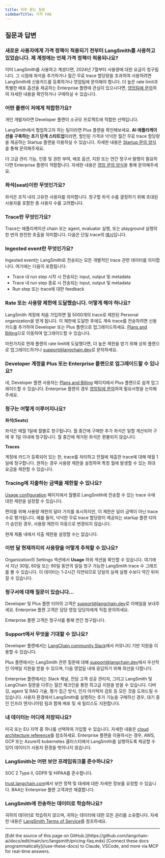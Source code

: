 ```yaml
---
title: 자주 묻는 질문
sidebarTitle: 가격 FAQ
---
```


## 질문과 답변

### 새로운 사용자에게 가격 정책이 적용되기 전부터 LangSmith를 사용하고 있었습니다. 제 계정에는 언제 가격 정책이 적용되나요?

이미 LangSmith를 사용하고 계셨다면, 2024년 7월부터 사용량에 대한 요금이 청구됩니다. 그 시점에 좌석을 추가하거나 월간 무료 trace 할당량을 초과하여 사용하려면 LangSmith에 신용카드를 등록하거나 영업팀에 문의해야 합니다. 더 높은 rate limit과 특별한 배포 옵션을 제공하는 Enterprise 플랜에 관심이 있으시다면, [영업팀에 문의](https://www.langchain.com/contact-sales)하여 자세한 내용을 확인하거나 구매하실 수 있습니다.

### 어떤 플랜이 저에게 적합한가요?

개인 개발자라면 Developer 플랜이 소규모 프로젝트에 적합한 선택입니다.

LangSmith에서 협업하고자 하는 팀이라면 Plus 플랜을 확인해보세요. **AI 애플리케이션을 구축하는 초기 단계 스타트업**이라면, 할인된 가격과 넉넉한 월간 무료 trace 할당량을 제공하는 Startup 플랜을 이용하실 수 있습니다. 자세한 내용은 [Startup 문의 양식](https://airtable.com/app8ZrGLtHAtFVO1o/pagfLAmdTz4ep7TGu/form)을 통해 문의해주세요.

더 고급 관리 기능, 인증 및 권한 부여, 배포 옵션, 지원 또는 연간 청구서 발행이 필요하다면 Enterprise 플랜이 적합합니다. 자세한 내용은 [영업 문의 양식](https://www.langchain.com/contact-sales)을 통해 문의해주세요.

### 좌석(seat)이란 무엇인가요?

좌석은 조직 내의 고유한 사용자를 의미합니다. 청구할 좌석 수를 결정하기 위해 초대된 사용자를 포함한 총 사용자 수를 고려합니다.

### Trace란 무엇인가요?

Trace는 애플리케이션 chain 또는 agent, evaluator 실행, 또는 playground 실행의 한 번의 완전한 호출을 의미합니다. 다음은 단일 trace의 [예시](https://smith.langchain.com/public/17c24270-9f74-47e7-b70c-d508afc448fa/r)입니다.

### Ingested event란 무엇인가요?

Ingested event는 LangSmith로 전송되는 모든 개별적인 trace 관련 데이터를 의미합니다. 여기에는 다음이 포함됩니다:

* Trace 내 run step 시작 시 전송되는 input, output 및 metadata
* Trace 내 run step 종료 시 전송되는 input, output 및 metadata
* Run step 또는 trace에 대한 feedback

### Rate 또는 사용량 제한에 도달했습니다. 어떻게 해야 하나요?

LangSmith 계정에 처음 가입하면 월 5000개의 trace로 제한된 Personal organization을 받게 됩니다. 이 제한에 도달한 후에도 계속 trace를 전송하려면 신용카드를 추가하여 Developer 또는 Plus 플랜으로 업그레이드하세요. [Plans and Billing](https://smith.langchain.com/settings/payments)으로 이동하여 업그레이드할 수 있습니다.

마찬가지로 현재 플랜의 rate limit에 도달했다면, 더 높은 제한을 받기 위해 상위 플랜으로 업그레이드하거나 [support@langchain.dev](mailto:support@langchain.dev)로 문의하세요.

### Developer 계정을 Plus 또는 Enterprise 플랜으로 업그레이드할 수 있나요?

네, Developer 플랜 사용자는 [Plans and Billing](https://smith.langchain.com/settings/payments) 페이지에서 Plus 플랜으로 쉽게 업그레이드할 수 있습니다. Enterprise 플랜의 경우 [영업팀에 문의](https://www.langchain.com/contact-sales)하여 필요사항을 논의해주세요.

### 청구는 어떻게 이루어지나요?

**좌석(Seats)**

좌석은 매월 1일에 월별로 청구됩니다. 월 중간에 구매한 추가 좌석은 일할 계산되어 구매 후 1일 이내에 청구됩니다. 월 중간에 제거된 좌석은 환불되지 않습니다.

**Traces**

계정에 카드가 등록되어 있는 한, trace를 처리하고 전월에 제출한 trace에 대해 매월 1일에 청구합니다. 원하는 경우 사용량 제한을 설정하여 특정 월에 발생할 수 있는 최대 요금을 제한할 수 있습니다.

### Tracing에 지출하는 금액을 제한할 수 있나요?

[Usage configuration](https://smith.langchain.com/settings/payments) 페이지에서 월별로 LangSmith에 전송할 수 있는 trace 수에 대한 제한을 설정할 수 있습니다.

<Note>
편의를 위해 사용량 제한의 달러 가치를 표시하지만, 이 제한은 달러 금액이 아닌 trace 수로 평가됩니다. 예를 들어, 넉넉한 무료 trace 할당량이 제공되는 startup 플랜 티어가 승인된 경우, 사용량 제한이 자동으로 변경되지 않습니다.

현재 제품 내에서 지출 제한을 설정할 수는 없습니다.
</Note>

### 이번 달 현재까지의 사용량을 어떻게 추적할 수 있나요?

Organization의 Settings 섹션에서 **Usage** 하위 섹션을 확인할 수 있습니다. 여기에서 지난 30일, 60일 또는 90일 동안의 일일 청구 가능한 LangSmith trace 수 그래프를 볼 수 있습니다. 이 데이터는 1-2시간 지연되므로 당일의 실제 실행 수보다 약간 뒤처질 수 있습니다.

### 청구서에 대해 질문이 있습니다...

Developer 및 Plus 플랜 티어의 고객은 [support@langchain.dev](mailto:support@langchain.dev)로 이메일을 보내주세요. Enterprise 플랜 고객은 담당 영업 담당자에게 직접 문의하세요.

Enterprise 플랜 고객은 청구서를 통해 연간 청구됩니다.

### Support에서 무엇을 기대할 수 있나요?

Developer 플랜에서는 [LangChain community Slack](https://www.langchain.com/join-community)에서 커뮤니티 기반 지원을 이용할 수 있습니다.

Plus 플랜에서는 LangSmith 관련 질문에 대해 [support@langchain.dev](mailto:support@langchain.dev)에서 우선적인 이메일 지원을 받을 수 있으며, 다음 영업일 내에 응답하기 위해 최선을 다합니다.

Enterprise 플랜에서는 Slack 채널, 전담 고객 성공 관리자, 그리고 LangSmith 및 LangChain 질문을 다루는 월간 체크인을 통한 최고급 지원을 받을 수 있습니다. 디버깅, agent 및 RAG 기술, 평가 접근 방식, 인지 아키텍처 검토 등 모든 것을 도와드릴 수 있습니다. 사용자 환경에서 LangSmith를 실행하는 추가 기능을 구매하신 경우, 대기 중인 인프라 엔지니어링 팀과 함께 배포 및 새 릴리스도 지원합니다.

### 내 데이터는 어디에 저장되나요?

미국 또는 EU 지역 중 하나를 선택하여 가입할 수 있습니다. 자세한 내용은 [cloud architecture reference](/langsmith/cloud#cloud-architecture-and-scalability)를 참조하세요. Enterprise 플랜을 이용하시는 경우, AWS, GCP 또는 Azure의 kubernetes 클러스터에서 LangSmith를 실행하도록 제공할 수 있어 데이터가 사용자 환경을 벗어나지 않습니다.

### LangSmith는 어떤 보안 프레임워크를 준수하나요?

SOC 2 Type II, GDPR 및 HIPAA를 준수합니다.

[trust.langchain.com](https://trust.langchain.com)에서 보안 정책 및 태세에 대한 자세한 정보를 요청할 수 있습니다. BAA는 Enterprise 플랜 고객과만 체결합니다.

### LangSmith에 전송하는 데이터로 학습하나요?

귀하의 데이터로 학습하지 않으며, 귀하는 데이터에 대한 모든 권리를 소유합니다. 자세한 내용은 [LangSmith Terms of Service](https://langchain.dev/terms-of-service)를 참조하세요.

---

<Callout icon="pen-to-square" iconType="regular">
    [Edit the source of this page on GitHub.](https://github.com/langchain-ai/docs/edit/main/src/langsmith/pricing-faq.mdx)
</Callout>
<Tip icon="terminal" iconType="regular">
    [Connect these docs programmatically](/use-these-docs) to Claude, VSCode, and more via MCP for    real-time answers.
</Tip>
